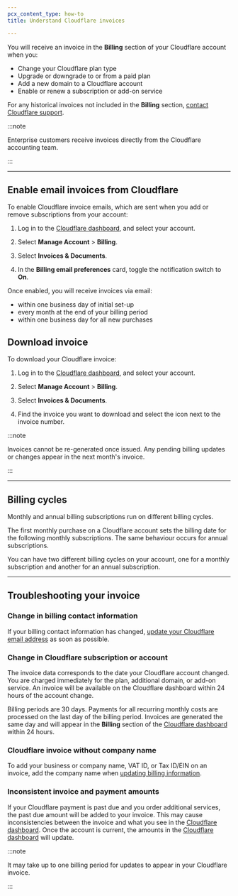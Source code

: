 ```yaml
---
pcx_content_type: how-to
title: Understand Cloudflare invoices

---
```


You will receive an invoice in the **Billing** section of your Cloudflare account when you:

* Change your Cloudflare plan type
* Upgrade or downgrade to or from a paid plan
* Add a new domain to a Cloudflare account
* Enable or renew a subscription or add-on service

For any historical invoices not included in the **Billing** section, [contact Cloudflare support](/support/contacting-cloudflare-support/).

:::note


Enterprise customers receive invoices directly from the Cloudflare accounting team.


:::

***

## Enable email invoices from Cloudflare

To enable Cloudflare invoice emails, which are sent when you add or remove subscriptions from your account:

1. Log in to the [Cloudflare dashboard](https://dash.cloudflare.com), and select your account.

2. Select **Manage Account** > **Billing**.

3. Select **Invoices & Documents**.

4. In the **Billing email preferences** card, toggle the notification switch to **On**.

Once enabled, you will receive invoices via email:

* within one business day of initial set-up
* every month at the end of your billing period
* within one business day for all new purchases

## Download invoice

To download your Cloudflare invoice:

1. Log in to the [Cloudflare dashboard](https://dash.cloudflare.com), and select your account.

2. Select **Manage Account** > **Billing**.

3. Select **Invoices & Documents**.

4. Find the invoice you want to download and select the icon next to the invoice number.

:::note


Invoices cannot be re-generated once issued. Any pending billing updates or changes appear in the next month's invoice.


:::

***

## Billing cycles

Monthly and annual billing subscriptions run on different billing cycles.

The first monthly purchase on a Cloudflare account sets the billing date for the following monthly subscriptions. The same behaviour occurs for annual subscriptions.

You can have two different billing cycles on your account, one for a monthly subscription and another for an annual subscription.

***

## Troubleshooting your invoice

### Change in billing contact information

If your billing contact information has changed, [update your Cloudflare email address](/fundamentals/subscriptions-and-billing/change-password-or-email/#change-email-address) as soon as possible.

### Change in Cloudflare subscription or account

The invoice data corresponds to the date your Cloudflare account changed. You are charged immediately for the plan, additional domain, or add-on service. An invoice will be available on the Cloudflare dashboard within 24 hours of the account change.

Billing periods are 30 days. Payments for all recurring monthly costs are processed on the last day of the billing period. Invoices are generated the same day and will appear in the **Billing** section of the [Cloudflare dashboard](https://dash.cloudflare.com) within 24 hours.

### Cloudflare invoice without company name

To add your business or company name, VAT ID, or Tax ID/EIN on an invoice, add the company name when [updating billing information](/fundamentals/subscriptions-and-billing/update-billing-info/).

### Inconsistent invoice and payment amounts

If your Cloudflare payment is past due and you order additional services, the past due amount will be added to your invoice. This may cause inconsistencies between the invoice and what you see in the [Cloudflare dashboard](https://dash.cloudflare.com). Once the account is current, the amounts in the [Cloudflare dashboard](https://dash.cloudflare.com) will update.

:::note


It may take up to one billing period for updates to appear in your Cloudflare invoice.


:::
